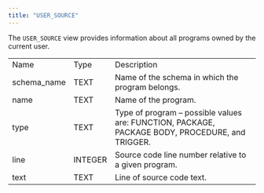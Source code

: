 ```yaml
---
title: "USER_SOURCE"
---
```


<div id="user_source" class="registered_link"></div>


The `USER_SOURCE` view provides information about all programs owned by the current user.

|              |         |                                                                                                 |
|--------------|---------|-------------------------------------------------------------------------------------------------|
| Name         | Type    | Description                                                                                     |
| schema\_name | TEXT    | Name of the schema in which the program belongs.                                                |
| name         | TEXT    | Name of the program.                                                                            |
| type         | TEXT    | Type of program – possible values are: FUNCTION, PACKAGE, PACKAGE BODY, PROCEDURE, and TRIGGER. |
| line         | INTEGER | Source code line number relative to a given program.                                            |
| text         | TEXT    | Line of source code text.                                                                       |
